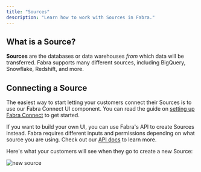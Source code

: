 ```yaml
---
title: "Sources"
description: "Learn how to work with Sources in Fabra."
---
```


## What is a Source?

**Sources** are the databases or data warehouses *from* which data will be transferred. Fabra supports many
different sources, including BigQuery, Snowflake, Redshift, and more.

## Connecting a Source
The easiest way to start letting your customers connect their Sources is to use our Fabra Connect UI component.
You can read the guide on [setting up Fabra Connect](/guides/fabra-connect) to get started.

If you want to build your own UI, you can use Fabra's API to create Sources instead. Fabra requires different
inputs and permissions depending on what source you are using. Check out our
[API docs](/api-reference/create-source) to learn more.

Here's what your customers will see when they go to create a new Source:

<Frame>
    <img style={{"box-shadow": "rgb(99 99 99 / 30%) 0 0 4px", "border-radius": "8px"}} src="/images/new-source.gif" alt="new source" />
</Frame>